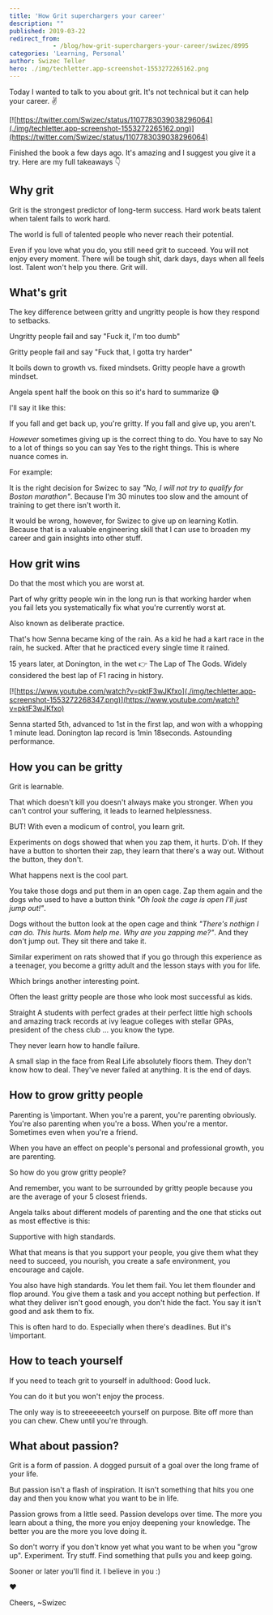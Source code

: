 ```yaml
---
title: 'How Grit superchargers your career'
description: ""
published: 2019-03-22
redirect_from: 
            - /blog/how-grit-superchargers-your-career/swizec/8995
categories: 'Learning, Personal'
author: Swizec Teller
hero: ./img/techletter.app-screenshot-1553272265162.png
---
```

Today I wanted to talk to you about grit. It's not technical but it can help your career. ✌️



[![https://twitter.com/Swizec/status/1107783039038296064](./img/techletter.app-screenshot-1553272265162.png)](https://twitter.com/Swizec/status/1107783039038296064)



Finished the book a few days ago. It's amazing and I suggest you give it a try. Here are my full takeaways 👇



## Why grit



Grit is the strongest predictor of long-term success. Hard work beats talent when talent fails to work hard.



The world is full of talented people who never reach their potential.



Even if you love what you do, you still need grit to succeed. You will not enjoy every moment. There will be tough shit, dark days, days when all feels lost. Talent won't help you there. Grit will.



## What's grit



The key difference between gritty and ungritty people is how they respond to setbacks.



Ungritty people fail and say "Fuck it, I'm too dumb"



Gritty people fail and say "Fuck that, I gotta try harder"



It boils down to growth vs. fixed mindsets. Gritty people have a growth mindset.



Angela spent half the book on this so it's hard to summarize 😅



I'll say it like this:



If you fall and get back up, you're gritty. If you fall and give up, you aren't.



_However_ sometimes giving up is the correct thing to do. You have to say No to a lot of things so you can say Yes to the right things. This is where nuance comes in.



For example:



It is the right decision for Swizec to say _"No, I will not try to qualify for Boston marathon"_. Because I'm 30 minutes too slow and the amount of training to get there isn't worth it.



It would be wrong, however, for Swizec to give up on learning Kotlin. Because that is a valuable engineering skill that I can use to broaden my career and gain insights into other stuff.



## How grit wins



Do that the most which you are worst at.



Part of why gritty people win in the long run is that working harder when you fail lets you systematically fix what you're currently worst at.



Also known as deliberate practice.



That's how Senna became king of the rain. As a kid he had a kart race in the rain, he sucked. After that he practiced every single time it rained.



15 years later, at Donington, in the wet 👉 The Lap of The Gods. Widely considered the best lap of F1 racing in history.



[![https://www.youtube.com/watch?v=pktF3wJKfxo](./img/techletter.app-screenshot-1553272268347.png)](https://www.youtube.com/watch?v=pktF3wJKfxo)



Senna started 5th, advanced to 1st in the first lap, and won with a whopping 1 minute lead. Donington lap record is 1min 18seconds. Astounding performance.



## How you can be gritty



Grit is learnable.



That which doesn't kill you doesn't always make you stronger. When you can't control your suffering, it leads to learned helplessness.



BUT! With even a modicum of control, you learn grit.



Experiments on dogs showed that when you zap them, it hurts. D'oh. If they have a button to shorten their zap, they learn that there's a way out. Without the button, they don't.



What happens next is the cool part.



You take those dogs and put them in an open cage. Zap them again and the dogs who used to have a button think _"Oh look the cage is open I'll just jump out!"_.



Dogs without the button look at the open cage and think _"There's nothign I can do. This hurts. Mom help me. Why are you zapping me?"_. And they don't jump out. They sit there and take it.



Similar experiment on rats showed that if you go through this experience as a teenager, you become a gritty adult and the lesson stays with you for life.



Which brings another interesting point.



Often the least gritty people are those who look most successful as kids.



Straight A students with perfect grades at their perfect little high schools and amazing track records at ivy league colleges with stellar GPAs, president of the chess club … you know the type.



They never learn how to handle failure.



A small slap in the face from Real Life absolutely floors them. They don't know how to deal. They've never failed at anything. It is the end of days.



## How to grow gritty people



Parenting is \\important. When you're a parent, you're parenting obviously. You're also parenting when you're a boss. When you're a mentor. Sometimes even when you're a friend.



When you have an effect on people's personal and professional growth, you are parenting.



So how do you grow gritty people?



And remember, you want to be surrounded by gritty people because you are the average of your 5 closest friends.



Angela talks about different models of parenting and the one that sticks out as most effective is this:



Supportive with high standards.



What that means is that you support your people, you give them what they need to succeed, you nourish, you create a safe environment, you encourage and cajole.



You also have high standards. You let them fail. You let them flounder and flop around. You give them a task and you accept nothing but perfection. If what they deliver isn't good enough, you don't hide the fact. You say it isn't good and ask them to fix.



This is often hard to do. Especially when there's deadlines. But it's \\important.



## How to teach yourself



If you need to teach grit to yourself in adulthood: Good luck.



You can do it but you won't enjoy the process.



The only way is to streeeeeeetch yourself on purpose. Bite off more than you can chew. Chew until you're through.



## What about passion?



Grit is a form of passion. A dogged pursuit of a goal over the long frame of your life.



But passion isn't a flash of inspiration. It isn't something that hits you one day and then you know what you want to be in life.



Passion grows from a little seed. Passion develops over time. The more you learn about a thing, the more you enjoy deepening your knowledge. The better you are the more you love doing it.



So don't worry if you don't know yet what you want to be when you "grow up". Experiment. Try stuff. Find something that pulls you and keep going.



Sooner or later you'll find it. I believe in you :)



❤️



Cheers, ~Swizec